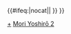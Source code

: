 {{Navbox
|name = 第二次森內閣
|title = [[第二次森內閣]]
|state = {{{state|collapsed}}}
|list1 = {{#ifeq:{{{1}}}|nocat||
{{Navbox with columns|child
|fullwidth = true
|colstyle = text-align: center; vertical-align: middle;
|oddcolstyle = background: #e9e9e9;
|evencolstyle = background: #f9f9f9;
|col1width = 20%
|col2width = 60%
|col3width = 20%
|col1 = [[第一次森內閣]]<br /><small>（[[:Template:第一次森內閣|模板]]）</small>
|col2 = '''[[第二次森內閣 (改造 中央省廳再編前)|改造內閣（中央省廳再編前）]]''' - '''[[第二次森內閣 (改造 中央省廳再編後)|改造內閣（中央省廳再編後）]]'''<br />（2000年7月4日—2001年4月26日）
|col3 = [[第一次小泉內閣]]<br /><small>（[[:Template:第一次小泉內閣|模板]]）</small>
}}
}}
{{#ifeq:{{{1}}}|nocat||
{{Navbox with columns|child
|fullwidth = true
|colstyle = text-align: center; vertical-align: above;
|oddcolstyle = background: #e9e9e9;
|evencolstyle = background: #f9f9f9;
|col1width = 50%
|col2width = 50%
|col1 = {{Navbox|child
|above = '''[[中央省廳再編]]前'''
|abovestyle = background: yellow;
|group2  = [[內閣總理大臣]]
|list2   = [[森喜朗]]（2000年7月4日—2001年1月6日）
|group3  = [[法務大臣]]
|list3   = [[保岡興治]]（2000年7月4日—2000年12月5日） → [[高村正彥]]（2000年12月5日—2001年1月6日）
|group4  = [[外務大臣 (日本)|外務大臣]]
|list4   = [[河野洋平]]（2000年7月4日—2001年1月6日） 
|group5  = [[財務大臣|大藏大臣]]
|list5   = [[宮澤喜一]]（2000年7月4日—2001年1月6日） 
|group6  = [[文部大臣]]
|list6   = [[大島理森]]（2000年7月4日—2000年12月5日） → [[町村信孝]]（2000年12月5日—2001年1月6日）
|group7  = [[厚生大臣]]
|list7   = [[津島雄二]]（2000年7月4日—2000年12月5日） → [[坂口力]]（2000年12月5日—2001年1月6日） 
|group8  = [[农林水产大臣|農林水產大臣]]
|list8   = [[谷洋一]]（2000年7月4日—2000年12月5日） → [[谷津義男]]（2000年12月5日—2001年1月6日） 
|group9  = [[經濟產業大臣|通商產業大臣]]
|list9   = [[平沼赳夫]]（2000年7月4日—2001年1月6日）
|group10  = [[運輸大臣]]
|list10   = [[森田一]]（2000年7月4日—2000年12月5日） → [[扇千景]]（2000年12月5日—2001年1月6日）
|group11  = [[郵政大臣]]
|list11   = [[平林鴻三]]（2000年7月4日—2000年12月5日） → [[片山虎之助]]（2000年12月5日—2001年1月6日） 
|group12  = [[勞動大臣]]
|list12   = [[吉川芳男]]（2000年7月4日—2000年12月5日） → [[坂口力]]（兼，2000年12月5日—2001年1月6日） 
|group13  = [[建設大臣]]
|list13   = [[扇千景]]（2000年7月4日—2001年1月6日） 
|group14 = [[自治大臣]]
|list14  = [[西田司]]（2000年7月4日—2000年12月5日） → [[片山虎之助]]（兼，2000年12月5日—2001年1月6日） 
|group15 = [[内阁官房长官|內閣官房長官]]
|list15  = [[中川秀直]]（2000年7月4日—2000年10月27日） → [[福田康夫]]（2000年10月27日—2001年1月6日）
|group16 = [[國家公安委員會委員長]]
|list16  = [[西田司]]（兼，2000年7月4日—2000年12月5日） → [[伊吹文明]]（2000年12月5日—2001年1月6日）
|group18  = [[金融再生委員會]]委員長
|list18   = [[久世公堯]]（2000年7月4日—2000年7月30日） → [[相澤英之]]（2000年7月30日—2000年12月5日） → [[柳澤伯夫]]（2000年12月5日—2001年1月6日）
|group19  = [[總務廳 (日本)|總務廳]]長官
|list19   = [[續訓弘]]（2000年7月4日—2000年12月5日） → [[片山虎之助]]（兼，2000年12月5日—2001年1月6日） 
|group20  = [[北海道開發廳]]長官
|list20   = [[森田一]]（兼，2000年7月4日—2000年12月5日） → [[扇千景]]（兼，2000年12月5日—2001年1月6日）
|group21  = [[防衛大臣|防衛廳長官]]
|list21   = [[虎島和夫]]（2000年7月4日—2000年12月5日） → [[齊藤斗志二]]（2000年12月5日—2001年1月6日） 
|group22  = [[內閣府特命擔當大臣（經濟財政政策擔當）|經濟企劃廳長官]]
|list22   = [[堺屋太一]]（2000年7月4日—2000年12月5日） → [[額賀福志郎]]（2000年12月5日—2001年1月6日）
|group23  = [[科學技術廳]]長官
|list23   = [[大島理森]]（兼，2000年7月4日—2000年12月5日） → [[町村信孝]]（兼，2000年12月5日—2001年1月6日）
|group24 = [[環境大臣|環境廳長官]]
|list24  = [[川口順子]]（2000年7月4日—2001年1月6日） 
|group25 = [[沖繩開發廳]]長官
|list25  = [[中川秀直]]（兼，2000年7月4日—2000年10月27日） → [[福田康夫]]（兼，2000年10月27日—2000年12月5日） → [[橋本龍太郎]]（兼，2000年12月5日—2001年1月6日）
|group26 = [[國土廳]]長官
|list26  = [[扇千景]]（兼，2000年7月4日—2001年1月6日） 
|group27 = [[不管部长|國務大臣]]<br />（行政改革擔當）
|list27  = [[橋本龍太郎]]（2000年12月5日—2001年1月6日）
|group28 = [[不管部长|國務大臣]]<br />（綜合科學技術會議擔當）
|list28  = [[笹川堯]]（2000年12月5日—2001年1月6日）
}}
|col2 = {{Navbox|child
|above = '''[[中央省廳再編]]後'''
|abovestyle = background: yellow;
|group2  = [[內閣總理大臣]]
|list2   = [[森喜朗]]（2001年1月6日—2001年4月26日）
|group4  = [[總務大臣]]
|list4   = [[片山虎之助]]（2001年1月6日—2001年4月26日）
|group5  = [[法務大臣]]
|list5   = [[高村正彥]]（2001年1月6日—2001年4月26日） 
|group6  = [[外務大臣 (日本)|外務大臣]]
|list6   = [[河野洋平]]（2001年1月6日—2001年4月26日） 
|group7  = [[財務大臣]]
|list7   = [[宮澤喜一]]（2001年1月6日—2001年4月26日）
|group8  = [[文部科學大臣]]
|list8   = [[町村信孝]]（2001年1月6日—2001年4月26日） 
|group9  = [[厚生勞動大臣]]
|list9   = [[坂口力]]（2001年1月6日—2001年4月26日）
|group10  = [[农林水产大臣|農林水產大臣]]
|list10   = [[谷津義男]]（2001年1月6日—2001年4月26日）
|group11  = [[經濟產業大臣]]
|list11   = [[平沼赳夫]]（2001年1月6日—2001年4月26日）
|group12  = [[國土交通大臣]]
|list12   = [[扇千景]]（2001年1月6日—2001年4月26日）
|group13  = [[環境大臣]]
|list13   = [[川口順子]]（2001年1月6日—2001年4月26日）  
|group14 = [[内阁官房长官|內閣官房長官]]
|list14  = [[福田康夫]]（2001年1月6日—2001年4月26日） 
|group15 = [[國家公安委員會委員長]]
|list15  = [[伊吹文明]]（2001年1月6日—2001年4月26日）
|group16 = [[防衛大臣|防衛廳長官]]
|list16  = [[齊藤斗志二]]（2001年1月6日—2001年4月26日）
|group18  = [[內閣府特命擔當大臣（沖繩及北方對策擔當）|沖繩及北方對策擔當大臣]]
|list18   = [[橋本龍太郎]]（2001年1月6日—2001年4月26日）
|group19  = [[內閣府特命擔當大臣（金融擔當）|金融擔當大臣]]
|list19   = [[柳澤伯夫]]（2001年1月6日—2001年4月26日） 
|group20  = [[內閣府特命擔當大臣（經濟財政政策擔當）|經濟財政政策擔當大臣]]
|list20   = [[額賀福志郎]]（2001年1月6日—2001年1月23日） → [[麻生太郎]]（2001年1月23日—2001年4月26日） 
|group21  = [[內閣府特命擔當大臣（規制改革擔當）|規制改革擔當大臣]]
|list21   = [[橋本龍太郎]]（兼，2001年1月6日—2001年4月26日）
|group22  = [[內閣府特命擔當大臣（科學技術政策擔當）|科學技術政策擔當大臣]]
|list22   = [[笹川堯]]（2001年1月6日—2001年1月23日）
|group23  = [[內閣府特命擔當大臣（防災擔當）|防災擔當大臣]]
|list23   = [[伊吹文明]]（兼，2001年1月6日—2001年4月26日） 
|group24 = [[內閣府特命擔當大臣（男女共同參與擔當）|男女共同參與擔當大臣]]
|list24  = [[福田康夫]]（兼，2001年1月6日—2001年4月26日） 
}}
}}
}}
}}
<noinclude>
[[Category:第二次森內閣閣僚|+]]
[[Category:日本內閣模板|Mori Yoshirō 2]]
</noinclude>
